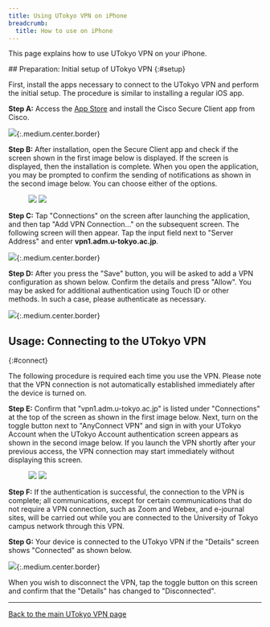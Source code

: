 ```yaml
---
title: Using UTokyo VPN on iPhone
breadcrumb:
  title: How to use on iPhone
---
```


This page explains how to use UTokyo VPN on your iPhone.

<SubpageBeginning />
## Preparation: Initial setup of UTokyo VPN
{:#setup}

First, install the apps necessary to connect to the UTokyo VPN and perform the initial setup. The procedure is similar to installing a regular iOS app.

**Step A:** Access the [App Store](https://apps.apple.com/us/app/cisco-secure-client/id1135064690) and install the Cisco Secure Client app from Cisco.

![](img/iphone01-app-store_en.png){:.medium.center.border}

**Step B:** After installation, open the Secure Client app and check if the screen shown in the first image below is displayed. If the screen is displayed, then the installation is complete. When you open the application, you may be prompted to confirm the sending of notifications as shown in the second image below. You can choose either of the options.

<figure class="gallery">
  <img src="img/iphone02-setup_home_en.png" class="border" />
  <img src="img/iphone03-setup_home_popup_notify_en.png" class="border" />
</figure>

**Step C:** Tap "Connections" on the screen after launching the application, and then tap "Add VPN Connection..." on the subsequent screen. The following screen will then appear. Tap the input field next to "Server Address" and enter **vpn1.adm.u-tokyo.ac.jp**.

![](img/iphone04-setup_home_connections_add-vpn-connection_en.png){:.medium.center.border}

**Step D:** After you press the "Save" button, you will be asked to add a VPN configuration as shown below. Confirm the details and press "Allow". You may be asked for additional authentication using Touch ID or other methods. In such a case, please authenticate as necessary.

![](img/iphone05-setup_home_connections_add-vpn-connection_popup_config_en.png){:.medium.center.border}


## Usage: Connecting to the UTokyo VPN
{:#connect}

The following procedure is required each time you use the VPN. Please note that the VPN connection is not automatically established immediately after the device is turned on.

**Step E:** Confirm that "vpn1.adm.u-tokyo.ac.jp" is listed under "Connections" at the top of the screen as shown in the first image below. Next, turn on the toggle button next to "AnyConnect VPN" and sign in with your UTokyo Account when the UTokyo Account authentication screen appears as shown in the second image below. If you launch the VPN shortly after your previous access, the VPN connection may start immediately without displaying this screen.

<figure class="gallery">
  <img src="img/iphone06-home_disconnected_en.png" class="border" />
  <img src="img/iphone07-signin_en.png" class="border" />
</figure>

<HelpSecurityEducation />
<HelpMfa />

**Step F:** If the authentication is successful, the connection to the VPN is complete; all communications, except for certain communications that do not require a VPN connection, such as Zoom and Webex, and e-journal sites, will be carried out while you are connected to the University of Tokyo campus network through this VPN.

**Step G:** Your device is connected to the UTokyo VPN if the "Details" screen shows "Connected" as shown below.

![](img/iphone08-home_connected_en.png){:.medium.center.border}

When you wish to disconnect the VPN, tap the toggle button on this screen and confirm that the "Details" has changed to "Disconnected".

---

[Back to the main UTokyo VPN page](.)
